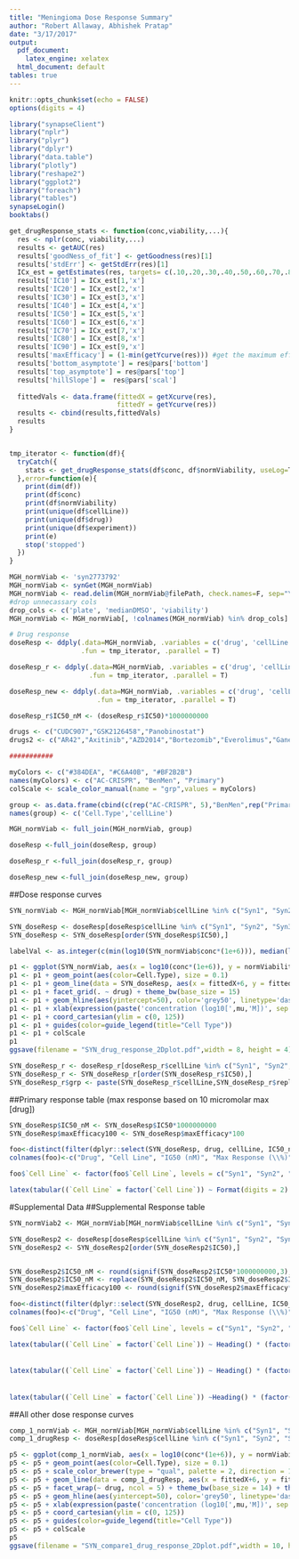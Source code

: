 ```yaml
---
title: "Meningioma Dose Response Summary"
author: "Robert Allaway, Abhishek Pratap"
date: "3/17/2017"
output:
  pdf_document: 
    latex_engine: xelatex
  html_document: default
tables: true
---
```

  
```r
knitr::opts_chunk$set(echo = FALSE)
options(digits = 4)
```

```r
library("synapseClient")
library("nplr")
library("plyr")
library("dplyr")
library("data.table")
library("plotly")
library("reshape2")
library("ggplot2")
library("foreach")
library("tables")
synapseLogin()
booktabs()
```

```r

get_drugResponse_stats <- function(conc,viability,...){
  res <- nplr(conc, viability,...)
  results <- getAUC(res)
  results['goodNess_of_fit'] <- getGoodness(res)[1]
  results['stdErr'] <- getStdErr(res)[1]
  ICx_est = getEstimates(res, targets= c(.10,.20,.30,.40,.50,.60,.70,.80,.90))
  results['IC10'] = ICx_est[1,'x']
  results['IC20'] = ICx_est[2,'x']
  results['IC30'] = ICx_est[3,'x']
  results['IC40'] = ICx_est[4,'x']
  results['IC50'] = ICx_est[5,'x']
  results['IC60'] = ICx_est[6,'x']
  results['IC70'] = ICx_est[7,'x']
  results['IC80'] = ICx_est[8,'x']
  results['IC90'] = ICx_est[9,'x']
  results['maxEfficacy'] = (1-min(getYcurve(res))) #get the maximum efficacy of the drug
  results['bottom_asymptote'] = res@pars['bottom']
  results['top_asymptote'] = res@pars['top']
  results['hillSlope'] =  res@pars['scal']
  
  fittedVals <- data.frame(fittedX = getXcurve(res),
                           fittedY = getYcurve(res))
  results <- cbind(results,fittedVals)
  results
}


tmp_iterator <- function(df){
  tryCatch({
    stats <- get_drugResponse_stats(df$conc, df$normViability, useLog=T)  
  },error=function(e){
    print(dim(df))
    print(df$conc)
    print(df$normViability)
    print(unique(df$cellLine))
    print(unique(df$drug))
    print(unique(df$experiment))
    print(e)
    stop('stopped')
  })
}

MGH_normViab <- 'syn2773792'
MGH_normViab <- synGet(MGH_normViab)
MGH_normViab <- read.delim(MGH_normViab@filePath, check.names=F, sep="\t", header=T,stringsAsFactors = FALSE)
#drop unnecassary cols
drop_cols <- c('plate', 'medianDMSO', 'viability')
MGH_normViab <- MGH_normViab[, !colnames(MGH_normViab) %in% drop_cols]

# Drug response
doseResp <- ddply(.data=MGH_normViab, .variables = c('drug', 'cellLine', 'experiment'), 
                  .fun = tmp_iterator, .parallel = T)

doseResp_r <- ddply(.data=MGH_normViab, .variables = c('drug', 'cellLine', 'experiment','replicate'), 
                    .fun = tmp_iterator, .parallel = T)

doseResp_new <- ddply(.data=MGH_normViab, .variables = c('drug', 'cellLine'), 
                      .fun = tmp_iterator, .parallel = T)

doseResp_r$IC50_nM <- (doseResp_r$IC50)*1000000000

drugs <- c("CUDC907","GSK2126458","Panobinostat")
drugs2 <- c("AR42","Axitinib","AZD2014","Bortezomib","Everolimus","Ganetespib","GDC0941","GDC0980","Vorinostat")

###########

myColors <- c("#384DEA", "#C6A40B", "#BF2B2B")
names(myColors) <- c("AC-CRISPR", "BenMen", "Primary")
colScale <- scale_color_manual(name = "grp",values = myColors)

group <- as.data.frame(cbind(c(rep("AC-CRISPR", 5),"BenMen",rep("Primary",3)), c("Syn1", "Syn2", "Syn3", "Syn4", "Syn5", "Syn6", "Syn7", "Syn10", "Syn12")))
names(group) <- c('Cell.Type','cellLine')

MGH_normViab <- full_join(MGH_normViab, group)

doseResp <-full_join(doseResp, group)

doseResp_r <-full_join(doseResp_r, group)

doseResp_new <-full_join(doseResp_new, group)

```

##Dose response curves

```r
SYN_normViab <- MGH_normViab[MGH_normViab$cellLine %in% c("Syn1", "Syn2", "Syn3", "Syn4", "Syn5", "Syn6", "Syn7", "Syn10", "Syn12") & MGH_normViab$drug %in% drugs,]

SYN_doseResp <- doseResp[doseResp$cellLine %in% c("Syn1", "Syn2", "Syn3", "Syn4", "Syn5", "Syn6", "Syn7", "Syn10", "Syn12") & doseResp$drug %in% drugs,]
SYN_doseResp <- SYN_doseResp[order(SYN_doseResp$IC50),]

labelVal <- as.integer(c(min(log10(SYN_normViab$conc*(1e+6))), median(log10(SYN_normViab$conc*(1e+6))), max(log10(SYN_normViab$conc*(1e+6)))))

p1 <- ggplot(SYN_normViab, aes(x = log10(conc*(1e+6)), y = normViability*100)) 
p1 <- p1 + geom_point(aes(color=Cell.Type), size = 0.1) 
p1 <- p1 + geom_line(data = SYN_doseResp, aes(x = fittedX+6, y = fittedY*100, colour = Cell.Type, group = cellLine))
p1 <- p1 + facet_grid(. ~ drug) + theme_bw(base_size = 15)
p1 <- p1 + geom_hline(aes(yintercept=50), color='grey50', linetype='dashed')
p1 <- p1 + xlab(expression(paste('concentration (log10[',mu,'M])', sep = ""))) + ylab('cell viability %')
p1 <- p1 + coord_cartesian(ylim = c(0, 125))
p1 <- p1 + guides(color=guide_legend(title="Cell Type"))
p1 <- p1 + colScale
p1
ggsave(filename = "SYN_drug_response_2Dplot.pdf",width = 8, height = 4)
```

```r
SYN_doseResp_r <- doseResp_r[doseResp_r$cellLine %in% c("Syn1", "Syn2", "Syn3", "Syn4", "Syn5", "Syn6", "Syn7", "Syn10", "Syn12") & doseResp_r$drug %in% drugs,]
SYN_doseResp_r <- SYN_doseResp_r[order(SYN_doseResp_r$IC50),]
SYN_doseResp_r$grp <- paste(SYN_doseResp_r$cellLine,SYN_doseResp_r$replicate)
```

##Primary response table (max response based on 10 micromolar max [drug])

```r
SYN_doseResp$IC50_nM <- SYN_doseResp$IC50*1000000000
SYN_doseResp$maxEfficacy100 <- SYN_doseResp$maxEfficacy*100

foo<-distinct(filter(dplyr::select(SYN_doseResp, drug, cellLine, IC50_nM, maxEfficacy100), drug %in% c("CUDC907", "GSK2126458", "Panobinostat") & cellLine %in% c("Syn1", "Syn2", "Syn3", "Syn4", "Syn5", "Syn6", "Syn7", "Syn10", "Syn12")))
colnames(foo)<-c("Drug", "Cell Line", "IG50 (nM)", "Max Response (\\%)")

foo$`Cell Line` <- factor(foo$`Cell Line`, levels = c("Syn1", "Syn2", "Syn3", "Syn4", "Syn5", "Syn6", "Syn7", "Syn10", "Syn12"))

latex(tabular((`Cell Line` = factor(`Cell Line`)) ~ Format(digits = 2) * Heading() * (factor(Drug)) * Heading() * identity * (`IG50 (nM)` +  `Max Response (\\%)`), data = foo))
```
#Supplemental Data
##Supplemental Response table 

```r

SYN_normViab2 <- MGH_normViab[MGH_normViab$cellLine %in% c("Syn1", "Syn2", "Syn3", "Syn4", "Syn5", "Syn6", "Syn7", "Syn10", "Syn12") & MGH_normViab$drug %in% drugs2,]

SYN_doseResp2 <- doseResp[doseResp$cellLine %in% c("Syn1", "Syn2", "Syn3", "Syn4", "Syn5", "Syn6", "Syn7", "Syn10", "Syn12") & doseResp$drug %in% drugs2,]
SYN_doseResp2 <- SYN_doseResp2[order(SYN_doseResp2$IC50),]


SYN_doseResp2$IC50_nM <- round(signif(SYN_doseResp2$IC50*1000000000,3),1)
SYN_doseResp2$IC50_nM <- replace(SYN_doseResp2$IC50_nM, SYN_doseResp2$IC50_nM>5000, ">5000")
SYN_doseResp2$maxEfficacy100 <- round(signif(SYN_doseResp2$maxEfficacy*100,3),1)

foo<-distinct(filter(dplyr::select(SYN_doseResp2, drug, cellLine, IC50_nM, maxEfficacy100), drug %in% drugs2 & cellLine %in% c("Syn1", "Syn2", "Syn3", "Syn4", "Syn5", "Syn6", "Syn7", "Syn10", "Syn12")))
colnames(foo)<-c("Drug", "Cell Line", "IG50 (nM)", "Max Response (\\%)")

foo$`Cell Line` <- factor(foo$`Cell Line`, levels = c("Syn1", "Syn2", "Syn3", "Syn4", "Syn5", "Syn6", "Syn7", "Syn10", "Syn12"))

latex(tabular((`Cell Line` = factor(`Cell Line`)) ~ Heading() * (factor(Drug)) * Heading() * identity * (`IG50 (nM)` +  `Max Response (\\%)`), data = foo %>% filter(Drug %in%c("AR42", "Axitinib", "AZD2014"))))

```
######
```r
latex(tabular((`Cell Line` = factor(`Cell Line`)) ~ Heading() * (factor(Drug)) * Heading() * identity * (`IG50 (nM)` +  `Max Response (\\%)`), data = foo %>% filter(Drug %in% c("Bortezomib","Everolimus","Ganetespib"))))
```
######
```r
latex(tabular((`Cell Line` = factor(`Cell Line`)) ~Heading() * (factor(Drug)) * Heading() * identity * (`IG50 (nM)` +  `Max Response (\\%)`), data = foo %>% filter(Drug %in% c("GDC0941", "GDC0980", "Vorinostat"))))
```

##All other dose response curves

```r

comp_1_normViab <- MGH_normViab[MGH_normViab$cellLine %in% c("Syn1", "Syn2", "Syn3", "Syn4", "Syn5", "Syn6", "Syn7", "Syn10", "Syn12")  & MGH_normViab$drug %in% drugs2,]
comp_1_drugResp <- doseResp[doseResp$cellLine %in% c("Syn1", "Syn2", "Syn3", "Syn4", "Syn5", "Syn6", "Syn7", "Syn10", "Syn12") & doseResp$drug %in% drugs2,]

p5 <- ggplot(comp_1_normViab, aes(x = log10(conc*(1e+6)), y = normViability*100)) 
p5 <- p5 + geom_point(aes(color=Cell.Type), size = 0.1) 
p5 <- p5 + scale_color_brewer(type = "qual", palette = 2, direction = 1)
p5 <- p5 + geom_line(data = comp_1_drugResp, aes(x = fittedX+6, y = fittedY*100,  colour = Cell.Type, group = cellLine))
p5 <- p5 + facet_wrap(~ drug, ncol = 5) + theme_bw(base_size = 14) + theme(legend.position=c(0.9,0.2))
p5 <- p5 + geom_hline(aes(yintercept=50), color='grey50', linetype='dashed')
p5 <- p5 + xlab(expression(paste('concentration (log10[',mu,'M])', sep = ""))) + ylab('cell viability %') 
p5 <- p5 + coord_cartesian(ylim = c(0, 125))
p5 <- p5 + guides(color=guide_legend(title="Cell Type"))
p5 <- p5 + colScale
p5
ggsave(filename = "SYN_compare1_drug_response_2Dplot.pdf",width = 10, height = 8)


```

